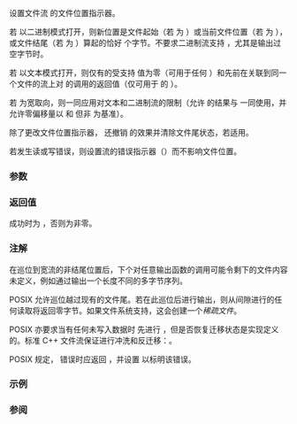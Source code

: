 {{cpp/title|fseek}}
{{cpp/io/c/navbar}}
{{ddcl|header=cstdio|
int fseek( std::FILE* stream, long offset, int origin );
}}

设置文件流 {{c|stream}} 的文件位置指示器。

若 {{c|stream}} 以二进制模式打开，则新位置是文件起始（若 {{c|origin}} 为 {{lc|SEEK_SET}}）或当前文件位置（若 {{c|origin}} 为 {{lc|SEEK_CUR}}），或文件结尾（若 {{c|origin}} 为 {{lc|SEEK_END}}）算起的恰好 {{c|offset}} 个字节。不要求二进制流支持 {{lc|SEEK_END}}，尤其是输出过空字节时。

若 {{c|stream}} 以文本模式打开，则仅有的受支持 {{c|offset}} 值为零（可用于任何 {{c|origin}}）和先前在关联到同一个文件的流上对 {{lc|std::ftell}} 的调用的返回值（仅可用于 {{lc|SEEK_SET}} 的 {{c|origin}}）。

若 {{c|stream}} 为宽取向，则一同应用对文本和二进制流的限制（允许 {{lc|std::ftell}} 的结果与 {{lc|SEEK_SET}} 一同使用，并允许零偏移量以 {{lc|SEEK_SET}} 和 {{lc|SEEK_CUR}} 但非 {{lc|SEEK_END}} 为基准）。

除了更改文件位置指示器，{{tt|fseek}} 还撤销 {{lc|std::ungetc}} 的效果并清除文件尾状态，若适用。

若发生读或写错误，则设置流的错误指示器（{{lc|std::ferror}}）而不影响文件位置。

===参数===
{{par begin}}
{{par|stream|要修改的文件流}}
{{par|offset|相对 origin 迁移的字符数}} 
{{par|origin|{{c|offset}} 所加上的位置。可具有下列值之一：{{lc|SEEK_SET}}、{{lc|SEEK_CUR}}、{{lc|SEEK_END}}}} 
{{par end}}

===返回值===
成功时为 {{c|0}}，否则为非零。

===注解===
在巡位到宽流的非结尾位置后，下个对任意输出函数的调用可能令剩下的文件内容未定义，例如通过输出一个长度不同的多字节序列。

POSIX 允许巡位越过现有的文件尾。若在此巡位后进行输出，则从间隙进行的任何读取将返回零字节。如果文件系统支持，这会创建一个''稀疏文件''。

POSIX 亦要求当有任何未写入数据时 {{tt|fseek}} 先进行 {{lc|std::fflush|fflush}}，但是否恢复迁移状态是实现定义的。标准 C++ 文件流保证进行冲洗和反迁移：{{lc|std::basic_filebuf::seekoff}}。

POSIX 规定，[https://pubs.opengroup.org/onlinepubs/9699919799/functions/fseek.html {{tt|fseek}}] 错误时应返回 {{c|-1}}，并设置 {{lc|errno}} 以标明该错误。

{{windows IO-extensions note}}

===示例===
{{example
|code=
#include &lt;cassert&gt;
#include &lt;cstdio&gt;
#include &lt;cstdint&gt;
#include &lt;fstream&gt;
#include &lt;vector&gt;

int main()
{
    std::ofstream("dummy.nfo") &lt;&lt; "8 bytes\n"; // 创建文件

    std::FILE* fp = std::fopen("dummy.nfo", "rb");
    assert(fp);

    std::fseek(fp, 0, SEEK_END); // 寻位到结尾
    std::size_t filesize = std::ftell(fp);
    std::vector&lt;std::uint8_t&gt; buffer(filesize);

    std::fseek(fp, 0, SEEK_SET); // 寻位到起始
    std::fread(buffer.data(), sizeof(std::uint8_t), buffer.size(), fp);

    std::fclose(fp);
    std::printf("I've read %zi bytes\n", filesize);
}
|p=true
|output=
I've read 8 bytes
}}

===参阅===
{{dsc begin}}
{{dsc inc|cpp/io/c/dsc fsetpos}}
{{dsc inc|cpp/io/c/dsc fgetpos}}
{{dsc inc|cpp/io/c/dsc ftell}}
{{dsc inc|cpp/io/c/dsc rewind}}
{{dsc see c|c/io/fseek}}
{{dsc end}}

{{langlinks|de|en|es|fr|it|ja|pt|ru}}